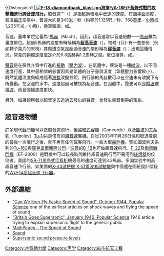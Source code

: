 {{Unreferenced|time=2017-07-11T03:51:13+00:00}}
{{NoteTA
|G1 = 長度單位
|G2 = Physics
}}
{{Distinguish2|'''[[超聲波|{{Forceconvert]]'''}}
[[File:F-18-diamondback_blast.jpg|thumb]][[海軍|海軍]][[F/A-18黃蜂式戰鬥攻擊機|F/A-18E/F黃蜂式戰鬥攻擊機]]進行[[跨音速|跨音速]]飛行。]]
'''超音速'''（{{Lang-en|'''supersonic'''}}）是指超過環境中[[音速|音速]]的速度。在[[海平面|海平面]]高度，氣溫[[攝氏|攝氏]]{{convert|20|C|F}}空氣中，音速大約是343[[公尺|米]]／秒（約等於1,125呎／秒、768[[英里|英里]]／[[小時|小時]]或1,235千米／小時），換算驗證，如{{convert|343|m/s| ft/s mi/h km/h|abbr=on}}。

音速，基本單位定義為1[[馬赫|馬赫]]（Mach），因此，超音速常以音速倍數——[[馬赫|馬赫]]數為量度單位。超過5馬赫的速度有時候稱為'''[[超高音速|超高音速]]'''（{{Lang-en|'''hypersonic'''}}）。物體-{只}-有一些部份（例如轉子葉片的末梢）其周遭空氣是超過音速的情形稱為'''[[穿音速|穿音速]]'''（{{Lang-en|'''transonic'''}}）；出現這種情況，常見的物體速度值是介於0.8馬赫與1.2馬赫之間。單位換算，如{{convert|1|Mach|abbr=on}}。

[[聲音|聲音]]是在彈性介質中行進的[[振動|振動]]（[[壓力波|壓力波]]）。在氣體中，聲波是一種[[縱波|縱波]]，以不同速度行進，其中最相關的影響因素是氣體的分子量與溫度（氣體壓力影響較小）。既然氣體溫度與組成隨著[[海拔|海拔]]改變甚鉅，飛行器的馬赫數可以在空速未有改變下有所變動。在室溫的水中，速度超過{{convert|1440|m/s| abbr=on}}可被視為超音速。在固體中，聲波可以是[[縱波|縱波]]或[[橫波|橫波]]，而且傳播速度更快。

另外，如果觀察者以超音速去追過去發出的聲音，會發生聲音倒帶的現象。

== 超音速物體 ==
許多現代[[戰鬥機|戰鬥機]]可以做超音速飛行，但[[協和式客機|協和式客機]]（Concorde）以及[[圖波列夫|圖波列夫系列]]（Tupolev）[[Tu-144|Tu-144]]是僅有的[[超音速客機|超音速客機]]。自從2003年11月26日協和號退役前的最後一次飛行之後，就不再有任何載客飛行。一些大型[[轟炸機|轟炸機]]，譬如圖波列夫系列的[[Tu-160|Tu-160]]與[[羅克韋爾國際公司|羅克韋爾國際公司]]／[[波音|波音]]的[[B-1槍騎兵戰略轟炸機|B-1B]]也可做超音速飛行。[[F-22|F-22]]及[[颱風戰鬥機|颱風戰鬥機]]（EF-2000）是戰機中可以較長時間維持超音速飛行而不需用到[[後燃器|後燃器]]的佼佼者。美國的[[SR-71黑鸟式侦察机|SR-71黑鸟式侦察机]]機最高的速度可達到3.3馬赫。多国实验中的高超音速飞行器，如美國的[[X-43試驗機|X-43試驗機]],[[X-51乘波者試驗機|X-51乘波者試驗機]]與中國還在圖紙設計階段的[[WU-14高超音速飞行器|WU-14高超音速飞行器]]。

== 外部連結 ==
* [http://books.google.com/books?id=PyEDAAAAMBAJ&pg=PA72&dq=motor+gun+boat&hl=en&ei=LxTqTMfGI4-bnwfEyNiWDQ&sa=X&oi=book_result&ct=result&resnum=6&ved=0CEIQ6AEwBQ#v=onepage&q=motor%20gun%20boat&f=true "Can We Ever Fly Faster Speed of Sound", October 1944, Popular Science] {{Wayback|url=http://books.google.com/books?id=PyEDAAAAMBAJ&pg=PA72&dq=motor+gun+boat&hl=en&ei=LxTqTMfGI4-bnwfEyNiWDQ&sa=X&oi=book_result&ct=result&resnum=6&ved=0CEIQ6AEwBQ#v=onepage&q=motor%20gun%20boat&f=true |date=20140105065631 }} one of the earliest articles on shock waves and flying the speed of sound
* [http://books.google.com/books?id=NSEDAAAAMBAJ&pg=PA114&dq=popular+science+January+1946&hl=en&ei=vb7kTIbiC4uQnwfUwpT4BQ&sa=X&oi=book_result&ct=result&resnum=2&sqi=2&ved=0CDQQ6AEwAQ#v=onepage&q=popular%20science%20January%201946&f=true "Britain Goes Supersonic", January 1946, Popular Science] {{Wayback|url=http://books.google.com/books?id=NSEDAAAAMBAJ&pg=PA114&dq=popular+science+January+1946&hl=en&ei=vb7kTIbiC4uQnwfUwpT4BQ&sa=X&oi=book_result&ct=result&resnum=2&sqi=2&ved=0CDQQ6AEwAQ#v=onepage&q=popular%20science%20January%201946&f=true |date=20140105065604 }} 1946 article trying to explain supersonic flight to the general public
* [http://www.mathpages.com/home/kmath109/kmath109.htm MathPages - The Speed of Sound] {{Wayback|url=http://www.mathpages.com/home/kmath109/kmath109.htm |date=20130116145144 }}
* [http://online.cctt.org/physicslab/content/phy1/lessonnotes/Sound/lessonsound.asp Sound] {{Wayback|url=http://online.cctt.org/physicslab/content/phy1/lessonnotes/Sound/lessonsound.asp |date=20060715175243 }}
* [http://www.makeitlouder.com/Decibel%20Level%20Chart.txt Supersonic sound pressure levels] {{WebCite|url=https://www.webcitation.org/5rXlLRYsP?url=http://www.makeitlouder.com/Decibel%20Level%20Chart.txt |date=20100727205124 |dateformat=iso }}

{{Authority control}}

[[Category:空氣動力學|Category:空氣動力學]]
[[Category:声学|Category:声学]]
[[Category:航空航天工程|Category:航空航天工程]]